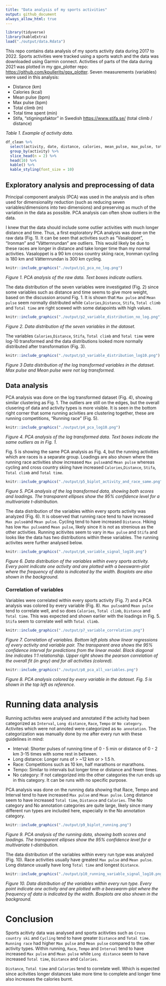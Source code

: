 ```yaml
---
title: "Data analysis of my sports activities"
output: github_document
always_allow_html: true
---
```


```r
library(tidyverse)
library(kableExtra)
load("./output/data.Rdata")
```
This repo contains data analysis of my sports activity data during 2017 to 2022. Sports activities were tracked using a sports watch and the data was downloaded using Garmin connect. Activities of parts of the data during 2021 was plotted in my gpx_plotter repo: <https://github.com/kpullerits/gpx_plotter>. Seven measurements (variables) were used in this analysis:

* Distance (km)
* Calories (kcal)
* Mean pulse (bpm)
* Max pulse (bpm)
* Total climb (m)
* Total time spent (min)
* Stifa, "stigningsfaktor" in Swedish <https://www.stifa.se/> (total climb / distance)

*Table 1. Example of activity data.*

```r


df_clean %>% 
  select(activity, date, distance, calories, mean_pulse, max_pulse, tot_climb, tot_time,stifa) %>% 
  group_by(activity) %>% 
  slice_head(n = 2) %>% 
  head(10) %>%
  kable() %>% 
  kable_styling(font_size = 10)
```


## Exploratory analysis and preprocessing of data

Principal component analysis (PCA) was used in the analysis and is often used for dimensionality reduction (such as reducing seven variables/dimensions into two dimensions) and preserving as much of the variation in the data as possible. PCA analysis can often show outliers in the data.

I knew that the data should include some outlier activities with much longer distance and time. Thus, a first exploratory PCA analysis was done on the raw data (Fig. 1). It can be seen that activities such as "Vasaloppet", "Ironman" and "Vätternrundan" are outliers. This would likely be due to these races are longer in distance and take longer time than my normal activities. Vasaloppet is a 90 km cross country skiing race, Ironman cycling is 180 km and Vätternrundan is 300 km cycling. 

```r
knitr::include_graphics("./output/p1_pca_no_log.png")
```

*Figure 1. PCA analysis of the raw data. Text boxes indicate outliers.*

The data distribution of the seven variables were investigated (Fig. 2) since some variables such as distance and time seems to give more weight, based on the discussion around Fig. 1. It is shown that `Max pulse` and `Mean pulse` seem normally distributed while `Calories`,`Distance`, `Stifa`, `Total climb` and `Total time` are right scewed with some datapoints with high values. 

```r
knitr::include_graphics("./output/p2_variable_distribution_no_log.png")
```

*Figure 2. Data distribution of the seven variables in the dataset.*

The variables `Calories`,`Distance`, `Stifa`, `Total climb` and `Total time` were log-10 transformed and the data distributions looked more normally distributed after transformation (Fig. 3). 

```r
knitr::include_graphics("./output/p3_variable_distribution_log10.png")
```

*Figure 3 Data distribution of the log transformed variables in the dataset. Max pulse and Mean pulse were not log transformed.*

## Data analysis

PCA analysis was done on the log transformed dataset (Fig. 4), showing similar clustering as Fig. 1. The outliers are still on the edges, but the overall clusering of data and activity types is more visible. It is seen in the bottom right corner that some running acivities are clustering together, these are running competitions, "Running race" (Fig. 5). 

```r
knitr::include_graphics("./output/p4_pca_log10.png")
```

*Figure 4. PCA analysis of the log transformed data.  Text boxes indicate the same outliers as in Fig. 1.*

Fig. 5 is showing the same PCA analysis as Fig. 4, but the running activities which are races is a separate group. Loadings are also shown where the running race activities show increased `Max pulse`and `Mean pulse` whereas cycling and cross country skiing have increased `Calories`,`Distance`, `Stifa`, `Total climb` and `Total time`.

```r
knitr::include_graphics("./output/p5_biplot_activity_and_race_same.png")
```

*Figure 5. PCA analysis of the log transformed data, showing both scores and loadings. The transparent ellipses show the 95% confidence level for a multivariate t-distribution.*

The data distribution of the variables within every sports activity was analyzed (Fig. 6). It is observed that running race tend to have increased `Max pulse`and `Mean pulse`. Cycling tend to have increased `Distance`. Hiking has low `Max pulse`and `Mean pulse`, likely since it is not as strenious as the other activities. Running acitivites seem to vary in `Max pulse` and `Stifa` and looks like the data has two distributions within these variables. The running activites were further analysed below.

```r
knitr::include_graphics("./output/p6_variable_signal_log10.png")
```

*Figure 6. Data distribution of the variables within every sports activity. Every point indicate one activity and are plotted with a beeswarm-plot where the frequency of data is indicated by the width. Boxplots are also shown in the background.*

### Correlation of variables

Variables were correlated within every sports activity (Fig. 7) and a PCA analysis was colored by every variable (Fig. 8). `Max pulse`and `Mean pulse` tend to correlate well, and so does `Calories`, `Total climb`, `Distance` and `Total time`. This was expected and shown earlier with the loadings in Fig. 5. `Stifa` seem to correlate well with `Total climb`.

```r
knitr::include_graphics("./output/p7_variable_correlation.png")
```

*Figure 7. Correlation of variables. Bottom left plots show linear regressions of every activity and variable pair. The transparent area shows the 95% confidence interval for predictions from the linear model. Black diagonal line indicates 1:1 relationship. Upper right shows the pearson correlation of the overall fit (in grey) and for all activities (colored).*

```r
knitr::include_graphics("./output/p8_pca_all_variables.png")
```

*Figure 8. PCA analysis colored by every variable in the dataset. Fig. 5 is shown in the top left as reference.*

# Running data analysis

Running activites were analysed and annotated if the activity had been categorized as `Interval`, `Long distance`, `Race`, `Tempo` or `No category`. Activites which were not annoted were categorized as `No annotation`. The categorization was manually done by me after every run with these guidelines in mind:

* Interval: Shorter pulses of running time of 0 - 5 min or distance of 0 - 2 km 3-15 times with some rest in between.
* Long distance: Longer runs of > ~12 km or > 1.5 h.
* Race: Competitions such as 10 km, half marathons or marathons.
* Tempo: Similar to intervals but longer time or distance and fewer times.
* No category: If not categorized into the other categories the run ends up in this category. It can be runs with no specific purpose.

PCA analysis was done on the running data showing that Race, Tempo and Interval tend to have increased `Max pulse` and `Mean pulse`. Long distance seem to have increased `Total time`, `Distance` and `Calories`. The No category and No annotation categories are quite large, likely since many different run types are included here, especially in the No annotation category.

```r
knitr::include_graphics("./output/p9_biplot_running.png")
```

*Figure 9. PCA analysis of the running data, showing both scores and loadings. The transparent ellipses show the 95% confidence level for a multivariate t-distribution.*

The data distribution of the variables within every run type was analyzed (Fig. 10). Race activities usually have greatest `Max pulse` and `Mean pulse`. Long distance usually have long `Total time` and longest `Distance`.

```r
knitr::include_graphics("./output/p10_running_variable_signal_log10.png")
```

*Figure 10.  Data distribution of the variables within every run type. Every point indicate one activity and are plotted with a beeswarm-plot where the frequency of data is indicated by the width. Boxplots are also shown in the background.*

# Conclusion

Sports acitivty data was analysed and sports acitivties such as `Cross country ski` and `Cycling` tend to have greater `Distance` and `Total time`. `Running race` had higher `Max pulse` and `Mean pulse` compared to the other activity types. Within running, `Race`, `Tempo` and `Interval` tend to have increased `Max pulse` and `Mean pulse` while `Long distance` seem to have increased `Total time`, `Distance` and `Calories`.

`Distance`, `Total time` and `Calories` tend to correlate well. Which is expected since acitvities longer distances take more time to complete and longer time also increases the calories burnt.
